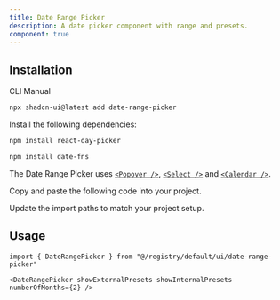 ```yaml
---
title: Date Range Picker
description: A date picker component with range and presets.
component: true
---
```


<ComponentPreview name="date-range-picker-demo" />

## Installation

<Tabs defaultValue="cli">

<TabsList>
  <TabsTrigger value="cli">CLI</TabsTrigger>
  <TabsTrigger value="manual">Manual</TabsTrigger>
</TabsList>
<TabsContent value="cli">

```bash
npx shadcn-ui@latest add date-range-picker
```

</TabsContent>

<TabsContent value="manual">

<Steps>

<Step>Install the following dependencies:</Step>

```bash
npm install react-day-picker
```
```bash
npm install date-fns
```

The Date Range Picker uses [`<Popover />`](/docs/components/popover#installation), [`<Select />`](/docs/components/select#installation) and [`<Calendar />`](/docs/components/calendar#installation).

<Step>Copy and paste the following code into your project.</Step>

<ComponentSource name="date-range-picker" />

<Step>Update the import paths to match your project setup.</Step>

</Steps>

</TabsContent>

</Tabs>

## Usage

```tsx
import { DateRangePicker } from "@/registry/default/ui/date-range-picker"
```
```tsx
<DateRangePicker showExternalPresets showInternalPresets numberOfMonths={2} />
```